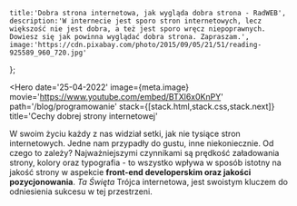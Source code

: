     title:'Dobra strona internetowa, jak wygląda dobra strona - RadWEB',
    description:'W internecie jest sporo stron internetowych, lecz większość nie jest dobra, a też jest sporo wręcz niepoprawnych. Dowiesz się jak powinna wyglądać dobra strona. Zapraszam.',
    image:'https://cdn.pixabay.com/photo/2015/09/05/21/51/reading-925589_960_720.jpg'
};

<Hero
    date='25-04-2022'
    image={meta.image}
    movie='https://www.youtube.com/embed/BTXl6x0KnPY'
    path='/blog/programowanie'
    stack={[stack.html,stack.css,stack.next]}
    title='Cechy dobrej strony internetowej'
>
W swoim życiu każdy z nas widział setki, jak nie tysiące stron internetowych. Jedne nam przypadły do gustu, inne niekoniecznie. Od czego to zależy? Najważniejszymi czynnikami są prędkość załadowania strony, kolory oraz typografia - to wszystko wpływa w sposób istotny na jakość strony w aspekcie **front-end developerskim oraz jakości pozycjonowania**. *Ta Święta* Trójca internetowa, jest swoistym kluczem  do odniesienia sukcesu w tej przestrzeni.
</Hero>


